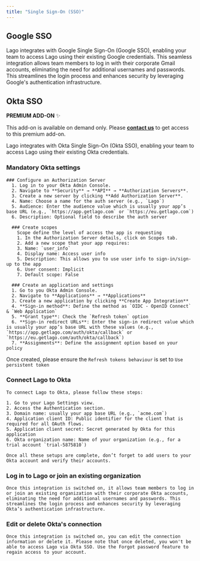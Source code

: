 ```yaml
---
title: "Single Sign-On (SSO)"
---
```


## Google SSO

  Lago integrates with Google Single Sign-On (Google SSO), enabling your team to access Lago using their existing Google credentials.
  This seamless integration allows team members to log in with their corporate Gmail accounts, eliminating the need for additional usernames and passwords.
  This streamlines the login process and enhances security by leveraging Google's authentication infrastructure.

## Okta SSO

  <Info>

  **PREMIUM ADD-ON** ✨

  This add-on is available on demand only. Please **[contact us](mailto:hello@getlago.com)** to get access to this premium add-on.

  </Info>

  Lago integrates with Okta Single Sign-On (Okta SSO), enabling your team to access Lago using their existing Okta credentials.

  ### Mandatory Okta settings
    ### Configure an Authorization Server
      1. Log in to your Okta Admin Console.
      2. Navigate to **Security** → **API** → **Authorization Servers**.
      3. Create a new server by clicking **Add Authorization Server**.
      4. Name: Choose a name for the auth server (e.g., `Lago`)
      5. Audience: Enter the audience value which is usually your app’s base URL (e.g., `https://app.getlago.com` or `https://eu.getlago.com`)
      6. Description: Optional field to describe the auth server

      ### Create scopes
        Scope define the level of access the app is requesting
        1. In the Authorization Server details, click on Scopes tab.
        2. Add a new scope that your app requires:
        3. Name: `user_info`
        4. Display name: Access user info
        5. Description: This allows you to use user info to sign-in/sign-up to the app
        6. User consent: Implicit
        7. Default scope: False

      ### Create an application and settings
      1. Go to you Okta Admin Console.
      2. Navigate to **Applications** → **Applications**
      3. Create a new application by clicking **Create App Integration**
      4. **Sign-in method**: Define the method as `OIDC - OpenID Connect` & `Web Application`
      5. **Grant type**: Check the `Refresh token` option
      6. **Sign-in redirect URLs**: Enter the sign-in redirect value which is usually your app’s base URL with these values (e.g., `https://app.getlago.com/auth/okta/callback` or `https://eu.getlago.com/auth/okta/callback`)
      7. **Assignments**: Define the assignment option based on your policy
  Once created, please ensure the `Refresh tokens behaviour` is set to `Use persistent token`


  ### Connect Lago to Okta

    To connect Lago to Okta, please follow these steps:

    1. Go to your Lago Settings view.
    2. Access the Authentication section.
    3. Domain name: usually your app base URL (e.g., `acme.com`)
    4. Application client ID: Public identifier for the client that is required for all OAuth flows.
    5. Application client secret: Secret generated by Okta for this application
    6. Okta organization name: Name of your organization (e.g., for a trial account `trial-5875810`)

    Once all these setups are complete, don’t forget to add users to your Okta account and verify their accounts.

  ### Log in to Lago or join an existing organization

    Once this integration is switched on, it allows team members to log in or join an existing organization with their corporate Okta accounts, eliminating the need for additional usernames and passwords. This streamlines the login process and enhances security by leveraging Okta’s authentication infrastructure.

  ### Edit or delete Okta's connection

    Once this integration is switched on, you can edit the connection information or delete it. Please note that once deleted, you won't be able to access Lago via Okta SSO. Use the Forgot password feature to regain access to your account.
